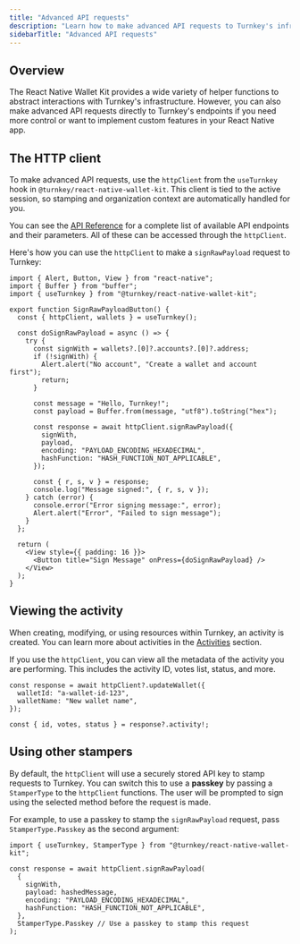 ```yaml
---
title: "Advanced API requests"
description: "Learn how to make advanced API requests to Turnkey's infrastructure."
sidebarTitle: "Advanced API requests"
---
```


## Overview

The React Native Wallet Kit provides a wide variety of helper functions to abstract interactions with Turnkey's infrastructure.
However, you can also make advanced API requests directly to Turnkey's endpoints if you need more control or want to implement custom features in your React Native app.

## The HTTP client

To make advanced API requests, use the `httpClient` from the `useTurnkey` hook in `@turnkey/react-native-wallet-kit`. This client is tied to the active session, so stamping and organization context are automatically handled for you.

You can see the [API Reference](/api-reference/overview) for a complete list of available API endpoints and their parameters. All of these can be accessed through the `httpClient`.

Here's how you can use the `httpClient` to make a `signRawPayload` request to Turnkey:

```tsx
import { Alert, Button, View } from "react-native";
import { Buffer } from "buffer";
import { useTurnkey } from "@turnkey/react-native-wallet-kit";

export function SignRawPayloadButton() {
  const { httpClient, wallets } = useTurnkey();

  const doSignRawPayload = async () => {
    try {
      const signWith = wallets?.[0]?.accounts?.[0]?.address;
      if (!signWith) {
        Alert.alert("No account", "Create a wallet and account first");
        return;
      }

      const message = "Hello, Turnkey!";
      const payload = Buffer.from(message, "utf8").toString("hex");

      const response = await httpClient.signRawPayload({
        signWith,
        payload,
        encoding: "PAYLOAD_ENCODING_HEXADECIMAL",
        hashFunction: "HASH_FUNCTION_NOT_APPLICABLE",
      });

      const { r, s, v } = response;
      console.log("Message signed:", { r, s, v });
    } catch (error) {
      console.error("Error signing message:", error);
      Alert.alert("Error", "Failed to sign message");
    }
  };

  return (
    <View style={{ padding: 16 }}>
      <Button title="Sign Message" onPress={doSignRawPayload} />
    </View>
  );
}
```

## Viewing the activity

When creating, modifying, or using resources within Turnkey, an activity is created. You can learn more about activities in the [Activities](/api-reference/activities/overview) section.

If you use the `httpClient`, you can view all the metadata of the activity you are performing. This includes the activity ID, votes list, status, and more.

```tsx
const response = await httpClient?.updateWallet({
  walletId: "a-wallet-id-123",
  walletName: "New wallet name",
});

const { id, votes, status } = response?.activity!;
```

## Using other stampers

By default, the `httpClient` will use a securely stored API key to stamp requests to Turnkey.
You can switch this to use a **passkey** by passing a `StamperType` to the `httpClient` functions.
The user will be prompted to sign using the selected method before the request is made.

For example, to use a passkey to stamp the `signRawPayload` request, pass `StamperType.Passkey` as the second argument:

```tsx
import { useTurnkey, StamperType } from "@turnkey/react-native-wallet-kit";

const response = await httpClient.signRawPayload(
  {
    signWith,
    payload: hashedMessage,
    encoding: "PAYLOAD_ENCODING_HEXADECIMAL",
    hashFunction: "HASH_FUNCTION_NOT_APPLICABLE",
  },
  StamperType.Passkey // Use a passkey to stamp this request
);
```
